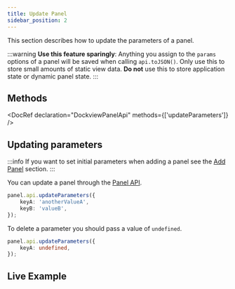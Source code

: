 ```yaml
---
title: Update Panel
sidebar_position: 2
---
```



This section describes how to update the parameters of a panel.

:::warning
**Use this feature sparingly**: Anything you assign to the `params` options of a panel will be saved when calling `api.toJSON()`.
Only use this to store small amounts of static view data.
**Do not** use this to store application state or dynamic panel state.
:::

## Methods

<DocRef declaration="DockviewPanelApi" methods={['updateParameters']} />

## Updating parameters

:::info
If you want to set initial parameters when adding a panel see the [Add Panel](/docs/core/panels/add) section.
:::

You can update a panel through the [Panel API](/docs/api/dockview/panelApi).

```ts
panel.api.updateParameters({
    keyA: 'anotherValueA',
    keyB: 'valueB',
});
```

To delete a parameter you should pass a value of `undefined`.

```ts
panel.api.updateParameters({
    keyA: undefined,
});
```

## Live Example

<LiveExample framework="react" id="dockview/update-parameters"/>
